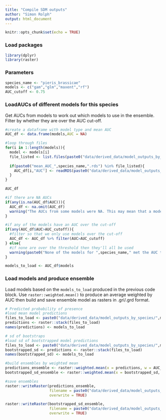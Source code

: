 ```yaml
---
title: "Compile SDM outputs"
author: "Simon Rolph"
output: html_document
---
```


```r
knitr::opts_chunk$set(echo = TRUE)
```

### Load packages

```r
library(dplyr)
library(raster)
```

### Parameters

```r
species_name <- "pieris_brassicae"
models <- c("gam","glm","maxent","rf")
AUC_cutoff <- 0.75
```

### LoadAUCs of different models for this species

Get AUCs from models to work out which models to use in the ensemble. Filter by whether they are over the AUC cut-off.

```r

#create a dataframe with model type and mean AUC
AUC_df <- data.frame(models,AUC = NA)

#loop through files
for(i in 1:length(models)){
  model <- models[i]
  file_listed <- list.files(paste0("data/derived_data/model_outputs_by_species/",model))
  
  if(paste0("mean_AUC_",species_name,".rds") %in% file_listed){
    AUC_df[i,"AUC"] <- readRDS(paste0("data/derived_data/model_outputs_by_species/",model,"/mean_AUC_",species_name,".rds"))
  }
}

AUC_df

#if there are NA AUCs
if(any(is.na(AUC_df$AUC))){
  AUC_df <- na.omit(AUC_df)
  warning("The AUCs from some models were NA. This may mean that a model failed.")
}

#if any of the models have an AUC over the cut-off
if(any(AUC_df$AUC>AUC_cutoff)){
  #filter so that we only use models over the cut-off
  AUC_df <- AUC_df %>% filter(AUC>AUC_cutoff)
} else{
  #if none are over the threshold then they'll all be used
  warning(paste0("None of the models for ",species_name," met the AUC threshold of ",AUC_cutoff))
}

models_to_load <- AUC_df$models


```

### Load models and produce ensemble

Load models based on the `models_to_load` produced in the previous code block. Use `raster::weighted.mean()` to produce an average weighted by AUC then build and save ensemble model as rasters in .gri/.grd format.

```r
# Predicted probability of presence
#load mean model predictions
files_to_load <- paste0("data/derived_data/model_outputs_by_species/",models_to_load,"/mean_prediction_",species_name,".gri")
predictions <- raster::stack(files_to_load)
names(predictions) <- models_to_load

# sd of bootstraps
#load sd of bootstrapped model predictions
files_to_load <- paste0("data/derived_data/model_outputs_by_species/",models_to_load,"/bootstrapped_sd_",species_name,".gri")
bootstrapped_sd <- predictions <- raster::stack(files_to_load)
names(bootstrapped_sd) <- models_to_load

#build ensembles by weighted mean
predictions_ensemble <- raster::weighted.mean(x = predictions, w = AUC_df$AUC)
bootstrapped_sd_ensemble <- raster::weighted.mean(x = bootstrapped_sd, w = AUC_df$AUC)

#save ensembles
raster::writeRaster(predictions_ensemble,
                    filename = paste0("data/derived_data/model_outputs_by_species/ensemble/mean_prediction_",species_name,".grd"),
                    overwrite = TRUE)

raster::writeRaster(bootstrapped_sd_ensemble,
                    filename = paste0("data/derived_data/model_outputs_by_species/ensemble/boostrapped_sd_",species_name,".grd"),
                    overwrite = TRUE)


```


